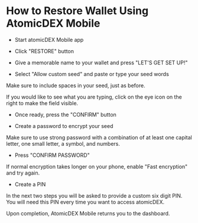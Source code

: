 

# How to Restore Wallet Using AtomicDEX Mobile

*   Start atomicDEX Mobile app

*   Click "RESTORE" button

<OptimizedImage title="How to Restore Wallet Using AtomicDEX Mobile" src={howToRestore1} classNaming="w-full" alt="How to Restore Wallet Using AtomicDEX Mobile" />

*   Give a memorable name to your wallet and press "LET'S GET SET UP!"

<OptimizedImage title="How to Restore Wallet Using AtomicDEX Mobile" src={howToRestore2} classNaming="w-full" alt="How to Restore Wallet Using AtomicDEX Mobile" />

*   Select "Allow custom seed" and paste or type your seed words

Make sure to include spaces in your seed, just as before.

If you would like to see what you are typing, click on the eye icon on the right to make the field visible.

*   Once ready, press the "CONFIRM" button

<OptimizedImage title="How to Restore Wallet Using AtomicDEX Mobile" src={howToRestore3} classNaming="w-full" alt="How to Restore Wallet Using AtomicDEX Mobile" />

*   Create a password to encrypt your seed

Make sure to use strong password with a combination of at least one capital letter, one small letter, a symbol, and numbers.

*   Press "CONFIRM PASSWORD"

If normal encryption takes longer on your phone, enable "Fast encryption" and try again.

<OptimizedImage title="How to Restore Wallet Using AtomicDEX Mobile" src={howToRestore4} classNaming="w-full" alt="How to Restore Wallet Using AtomicDEX Mobile" />

*   Create a PIN

In the next two steps you will be asked to provide a custom six digit PIN. You will need this PIN every time you want to access atomicDEX.

<OptimizedImage title="How to Restore Wallet Using AtomicDEX Mobile" src={howToRestore5} classNaming="w-full" alt="How to Restore Wallet Using AtomicDEX Mobile" />

<OptimizedImage title="How to Restore Wallet Using AtomicDEX Mobile" src={howToRestore6} classNaming="w-full" alt="How to Restore Wallet Using AtomicDEX Mobile" />

Upon completion, AtomicDEX Mobile returns you to the dashboard.

<OptimizedImage title="How to Restore Wallet Using AtomicDEX Mobile" src={howToRestore7} classNaming="w-full" alt="How to Restore Wallet Using AtomicDEX Mobile" />
